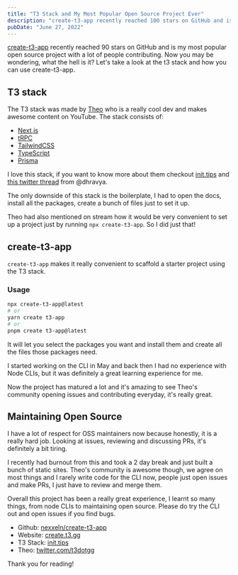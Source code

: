 ```yaml
---
title: "T3 Stack and My Most Popular Open Source Project Ever"
description: "create-t3-app recently reached 100 stars on GitHub and is my most popular open source project. Learn more about it!"
pubDate: "June 27, 2022"
---
```


[create-t3-app](https://github.com/nexxeln/create-t3-app) recently reached 90 stars on GitHub and is my most popular open source project with a lot of people contributing. Now you may be wondering, what the hell is it? Let's take a look at the t3 stack and how you can use create-t3-app.

## T3 stack

The T3 stack was made by [Theo](https://www.youtube.com/c/TheoBrowne1017) who is a really cool dev and makes awesome content on YouTube. The stack consists of:

- [Next.js](https://nextjs.org)
- [tRPC](https://trpc.io)
- [TailwindCSS](https://tailwindcss.com)
- [TypeScript](https://typescriptlang.org)
- [Prisma](https://prisma.io)

I love this stack, if you want to know more about them checkout [init.tips](https://init.tips) and [this twitter thread](https://twitter.com/DhravyaShah/status/1540589276810711040) from @dhravya.

The only downside of this stack is the boilerplate, I had to open the docs, install all the packages, create a bunch of files just to set it up.

Theo had also mentioned on stream how it would be very convenient to set up a project just by running `npx create-t3-app`. So I did just that!

## create-t3-app

`create-t3-app` makes it really convenient to scaffold a starter project using the T3 stack.

### Usage

```bash
npx create-t3-app@latest
# or
yarn create t3-app
# or
pnpm create t3-app@latest
```

It will let you select the packages you want and install them and create all the files those packages need.

I started working on the CLI in May and back then I had no experience with Node CLIs, but it was definitely a great learning experience for me.

Now the project has matured a lot and it's amazing to see Theo's community opening issues and contributing everyday, it's really great.

## Maintaining Open Source

I have a lot of respect for OSS maintainers now because honestly, it is a really hard job. Looking at issues, reviewing and discussing PRs, it's definitely a bit tiring.

I recently had burnout from this and took a 2 day break and just built a bunch of static sites. Theo's community is awesome though, we agree on most things and I rarely write code for the CLI now, people just open issues and make PRs, I just have to review and merge them.

Overall this project has been a really great experience, I learnt so many things, from node CLIs to maintaining open source. Please do try the CLI out and open issues if you find bugs.

- Github: [nexxeln/create-t3-app](https://github.com/nexxeln/create-t3-app)
- Website: [create.t3.gg](https://create.t3.gg)
- T3 Stack: [init.tips](https://init.tips)
- Theo: [twitter.com/t3dotgg](https://twitter.com/t3dotgg)

Thank you for reading!
